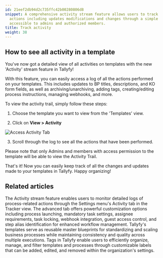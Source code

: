 ```yaml
---
id: 21eef2db94d2c735ffc42b00280806d8
snippet: A comprehensive activity stream feature allows users to track all template-related
  actions including updates modifications and changes through a simple viewable log
  accessible to admins and authorized members.
title: Track activity
weight: 38
---
```


## How to see all activity in a template

You've now got a detailed view of all activities on templates with the new 'Activity' stream feature in Tallyfy!

With this feature, you can easily access a log of all the actions performed on your templates. This includes updates to BP titles, descriptions, and KO form fields, as well as archiving/unarchiving, adding tags, creating/editing process instructions, managing webhooks, and more.

To view the activity trail, simply follow these steps:

1. Choose the template you want to view from the 'Templates' view.

2. Click on **View > Activity**

![Access Activity Tab](https://screenshots.tallyfy.com/tallyfy%2Fpro%2Fdesktop-light-check-template-activity.png)

3. Scroll through the log to see all the actions that have been performed.

Please note that only Admins and members with access permission to the template will be able to view the Activity Trail.

That's it! Now you can easily keep track of all the changes and updates made to your templates in Tallyfy. Happy organizing!


## Related articles
<CardGrid>
<LinkTitleCard header="<b>Tracker View > Check process activity</b>" href="/products/pro/tracking-and-tasks/tracker-view/how-can-i-track-process-activities-on-tallyfy/" > The Activity stream feature enables users to monitor detailed logs of process-related actions through the Settings menu's Activity tab in the Tracker view. </LinkTitleCard>
<LinkTitleCard header="<b>Tasks > Advanced tab</b>" href="/products/pro/tracking-and-tasks/tasks/how-can-i-utilize-tallyfys-advanced-tab-features/" > The advanced tab offers powerful customization options including process launching, mandatory task settings, assignee requirements, task locking, webhook integration, guest access control, and step alias identification for enhanced workflow management. </LinkTitleCard>
<LinkTitleCard header="<b>Documenting > Templates</b>" href="/products/pro/documenting/templates/" > Tallyfy's templates serve as reusable master blueprints for standardizing and scaling business processes while maintaining consistency and quality across multiple executions. </LinkTitleCard>
<LinkTitleCard header="<b>Templates > Tags</b>" href="/products/pro/documenting/templates/how-to-manage-templates-and-processes-with-tags/" > Tags in Tallyfy enable users to efficiently organize, manage, and filter templates and processes through customizable labels that can be added, edited, and removed within the organization's settings. </LinkTitleCard>
</CardGrid>